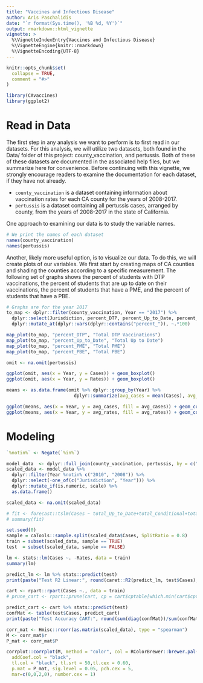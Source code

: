 ```yaml
---
title: "Vaccines and Infectious Disease"
author: Aris Paschalidis
date: "`r format(Sys.time(), '%B %d, %Y')`"
output: rmarkdown::html_vignette
vignette: >
  %\VignetteIndexEntry{Vaccines and Infectious Disease}
  %\VignetteEngine{knitr::rmarkdown}
  %\VignetteEncoding{UTF-8}
---
```


```r
knitr::opts_chunk$set(
  collapse = TRUE,
  comment = "#>"
)
```

```r
library(CAvaccines)
library(ggplot2)
```

# Read in Data
The first step in any analysis we want to perform is to first read in our datasets.
For this analysis, we will utilize two datasets, both found in the Data/ folder
of this project: county_vaccination, and pertussis. Both of these of these datasets
are documented in the associated help files, but we summarize here for convenience.
Before continuing with this vignette, we strongly encourage readers to examine the
documentation for each dataset, if they have not already.

* `county_vaccination` is a dataset containing information about vaccination rates
for each CA county for the years of 2008-2017.
* `pertussis` is a dataset containing all pertussis cases, arranged by county, from
the years of 2008-2017 in the state of California.

One approach to examining our data is to study the variable names. 

```r
# We print the names of each dataset
names(county_vaccination)
names(pertussis)
```

Another, likely more useful option, is to visualize our data. To do this, we 
will create plots of our variables. We first start by creating maps of CA counties
and shading the counties according to a specific measurement. The following set
of graphs shows the percent of students with DTP vaccinations, the percent
of students that are up to date on their vaccinations, the percent of students
that have a PME, and the percent of students that have a PBE.

```r
# Graphs are for the year 2017
to_map <- dplyr::filter(county_vaccination, Year == "2017") %>%
  dplyr::select(Jurisdiction, percent_DTP, percent_Up_to_Date, percent_PME, percent_PBE) %>%
  dplyr::mutate_at(dplyr::vars(dplyr::contains("percent_")), ~.*100)

map_plot(to_map, "percent_DTP", "Total DTP Vaccinations")
map_plot(to_map, "percent_Up_to_Date", "Total Up to Date")
map_plot(to_map, "percent_PME", "Total PME")
map_plot(to_map, "percent_PBE", "Total PBE")
```

```r
omit <- na.omit(pertussis)

ggplot(omit, aes(x = Year, y = Cases)) + geom_boxplot()
ggplot(omit, aes(x = Year, y = Rates)) + geom_boxplot()

means <- as.data.frame(omit %>% dplyr::group_by(Year) %>% 
                         dplyr::summarize(avg_cases = mean(Cases), avg_rates = mean(Rates)))

ggplot(means, aes(x = Year, y = avg_cases, fill = avg_cases)) + geom_col() + theme(legend.position = "none")
ggplot(means, aes(x = Year, y = avg_rates, fill = avg_rates)) + geom_col() + theme(legend.position = "none")
```

# Modeling

```r
`%notin%` <- Negate(`%in%`)

model_data  <- dplyr::full_join(county_vaccination, pertussis, by = c("Jurisdiction", "Year"))
scaled_data <- model_data %>% 
  dplyr::filter(Year %notin% c("2010", "2008")) %>%
  dplyr::select(-one_of(c("Jurisdiction", "Year"))) %>%
  dplyr::mutate_if(is.numeric, scale) %>% 
  as.data.frame()

scaled_data <- na.omit(scaled_data)

# fit <- forecast::tslm(Cases ~ total_Up_to_Date+total_Conditional+total_PME+total_PBE+total_DTP, data=ts(scaled_data))
# summary(fit)

set.seed(0)
sample = caTools::sample.split(scaled_data$Cases, SplitRatio = 0.8)
train = subset(scaled_data, sample == TRUE)
test  = subset(scaled_data, sample == FALSE)

lm <- stats::lm(Cases ~. -Rates, data = train)
summary(lm)

predict_lm <- lm %>% stats::predict(test)
print(paste("Test R2 Linear:", round(caret::R2(predict_lm, test$Cases), 4)))

cart <- rpart::rpart(Cases ~., data = train)
# prune_cart <- rpart::prune(cart, cp = cart$cptable[which.min(cart$cptable[,"xerror"]),"CP"])

predict_cart <- cart %>% stats::predict(test)
confMat <- table(test$Cases, predict_cart)
print(paste("Test Accuracy CART:", round(sum(diag(confMat))/sum(confMat), 4)))

```

```r
corr_mat <- Hmisc::rcorr(as.matrix(scaled_data), type = "spearman")
M <- corr_mat$r
P_mat <- corr_mat$P

corrplot::corrplot(M, method = "color", col = RColorBrewer::brewer.pal(n=8, name="PuBu"),
  addCoef.col = "black",
  tl.col = "black", tl.srt = 50,tl.cex = 0.60,
  p.mat = P_mat, sig.level = 0.05, pch.cex = 5,
  mar=c(0,0,2,0), number.cex = 1)
```



